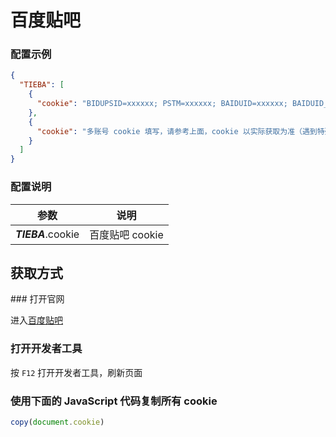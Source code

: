 
<Cards>
  <Card
    title="AcFun"
    href="/settings/acfun"
  />
  <Card
    title="阿里云盘"
    href="/settings/aliyun"
  />
  <Card
    title="奥拉星"
    href="/settings/aolaxing"
  />
  <Card
    title="Baidu 站点提交"
    href="/settings/baidu"
  />
  <Card
    title="Bilibili"
    href="/settings/bilibili"
  />
  <Card
    title="恩山无线论坛"
    href="/settings/enshan"
  />
  <Card
    title="i茅台"
    href="/settings/imaotai"
  />
  <Card
    title="爱奇艺"
    href="/settings/iqiyi"
  />
  <Card
    title="全民 K 歌"
    href="/settings/kgqq"
  />
  <Card
    title="小米运动"
    href="/settings/mimotion"
  />
  <Card
    title="什么值得买"
    href="/settings/smzdm"
  />
  <Card
    title="百度贴吧"
    href="/settings/tieba"
  />
  <Card
    title="V2EX"
    href="/settings/v2ex"
  />
  <Card
    title="有道云笔记"
    href="/settings/youdao"
  />
</Cards>

# 百度贴吧

### 配置示例

```json filename="config.json" copy
{
  "TIEBA": [
    {
      "cookie": "BIDUPSID=xxxxxx; PSTM=xxxxxx; BAIDUID=xxxxxx; BAIDUID_BFESS=xxxxxx; delPer=xxxxxx; PSINO=xxxxxx; H_PS_PSSID=xxxxxx; BA_HECTOR=xxxxxx; BDORZ=xxxxxx; TIEBA_USERTYPE=xxxxxx; st_key_id=xxxxxx; BDUSS=xxxxxx; BDUSS_BFESS=xxxxxx; STOKEN=xxxxxx; TIEBAUID=xxxxxx; ab_sr=xxxxxx; st_data=xxxxxx; st_sign=xxxxxx;"
    },
    {
      "cookie": "多账号 cookie 填写，请参考上面，cookie 以实际获取为准（遇到特殊字符如双引号\" 请加反斜杠转义）"
    }
  ]
}
```

### 配置说明

|        参数        |      说明       |
| :----------------: | :-------------: |
| _**TIEBA**_.cookie | 百度贴吧 cookie |

## 获取方式

<Steps>
### 打开官网
 
进入[百度贴吧](https://tieba.baidu.com/index.html)

### 打开开发者工具

按 `F12` 打开开发者工具，刷新页面

### 使用下面的 JavaScript 代码复制所有 cookie

```js copy
copy(document.cookie)
```

</Steps>
